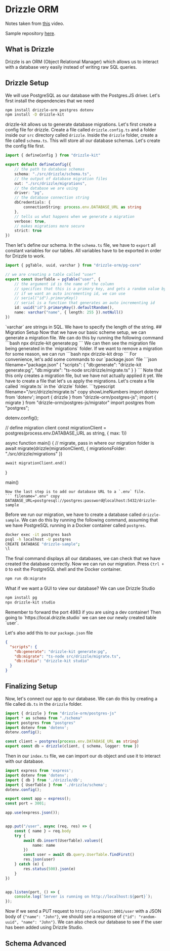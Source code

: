 
# Drizzle ORM
Notes taken from [this](https://youtu.be/7-NZ0MlPpJA?si=t771NY9xiT_Tc0Wh) video.

Sample repository [here](https://github.com/pl3lee/drizzle-sample).
## What is Drizzle
Drizzle is an ORM (Object Relational Manager) which allows us to interact with a database very easily instead of writing raw SQL queries.

## Drizzle Setup
We will use PostgreSQL as our database with the Postgres.JS driver. Let's first install the dependencies that we need
```bash
npm install drizzle-orm postgres dotenv
npm install -D drizzle-kit
```
drizzle-kit allows us to generate database migrations. Let's first create a config file for drizzle. Create a file called `drizzle.config.ts` and a folder inside our `src` directory called `drizzle`. Inside the `drizzle` folder, create a file called `schema.ts`. This will store all our database schemas. Let's create the config file first.
```typescript filename="drizzle.config.ts" copy showLineNumbers
import { defineConfig } from "drizzle-kit"

export default defineConfig({
    // the path to database schemas
    schema: "./src/drizzle/schema.ts",
    // the output of database migration files
    out: "./src/drizzle/migrations",
    // the database we are using
    driver: "pg",
    // the database connection string
    dbCredentials: {
        connectionString: process.env.DATABASE_URL as string
    },
    // tells us what happens when we generate a migration
    verbose: true,
    // makes migrations more secure
    strict: true
})
```
Then let's define our schema. In the `schema.ts` file, we have to `export` all constant variables for our tables. All variables have to be exported in order for Drizzle to work.
```typescript filename="/src/drizzle/schema.ts" copy showLineNumbers
import { pgTable, uuid, varchar } from "drizzle-orm/pg-core"

// we are creating a table called "user"
export const UserTable = pgTable("user", {
    // the argument id is the name of the column
    // specifies that this is a primary key, and gets a random value by default
    // if we want an auto incrementing id, we can use 
    // serial("id").primaryKey()
    // serial is a function that generates an auto incrementing id
    id: uuid("id").primaryKey().defaultRandom(),
    name: varchar("name", { length: 255 }).notNull()
})
```
<Callout type="info" emoji="ℹ️">
  `varchar` are strings in SQL. We have to specify the length of the string. 
</Callout>
## Migration Setup
Now that we have our basic scheme setup, we can generate a migration file. We can do this by running the following command
```bash
npx drizzle-kit generate:pg
```
We can then see the migration file being generated in the `migrations` folder. If we want to remove a migration for some reason, we can run
```bash
npx drizzle-kit drop
```
For convenience, let's add some commands to our `package.json` file
```json filename="package.json"
{
  "scripts": {
    "db:generate": "drizzle-kit generate:pg",
    "db:migrate": "ts-node src/drizzle/migrate.ts"
  }
}
```
Note that this only creates a migration file, but we have not actually applied it yet. We have to create a file that let's us apply the migrations. Let's create a file called `migrate.ts` in the `drizzle` folder.
```typescript filename="/src/drizzle/migrate.ts" copy showLineNumbers
import dotenv from 'dotenv';
import { drizzle } from "drizzle-orm/postgres-js";
import { migrate } from "drizzle-orm/postgres-js/migrator"
import postgres from "postgres";

dotenv.config();

// define migration client
const migrationClient = postgres(process.env.DATABASE_URL as string, { max: 1})

async function main() {
    // migrate, pass in where our migration folder is
    await migrate(drizzle(migrationClient), {
        migrationsFolder: "./src/drizzle/migrations"
    })

    await migrationClient.end()
}

main()
```
Now the last step is to add our database URL to a `.env` file. 
``` filename=".env" copy
DATABASE_URL=postgresql://postgres:password@localhost:5432/drizzle-sample
```
Before we run our migration, we have to create a database called `drizzle-sample`. We can do this by running the following command, assuming that we have PostgreSQL running in a Docker container called `postgres`.
```bash
docker exec -it postgres bash
psql -h localhost -U postgres
CREATE DATABASE "drizzle-sample";
\l
```
The final command displays all our databases, we can check that we have created the database correctly. Now we can run our migration. Press `Ctrl + D` to exit the PostgreSQL shell and the Docker container.
```bash
npm run db:migrate
```
What if we want a GUI to view our database? We can use Drizzle Studio
```bash
npm install pg
npx drizzle-kit studio
```
<Callout type="info" emoji="ℹ️">
  Remember to forward the port 4983 if you are using a dev container!
</Callout>
Then going to `https://local.drizzle.studio` we can see our newly created table `user`. 

Let's also add this to our `package.json` file
```json filename="package.json"
{
  "scripts": {
    "db:generate": "drizzle-kit generate:pg",
    "db:migrate": "ts-node src/drizzle/migrate.ts",
    "db:studio": "drizzle-kit studio"
  }
}
```
## Finalizing Setup
Now, let's connect our app to our database. We can do this by creating a file called `db.ts` in the `drizzle` folder.
```typescript filename="/src/drizzle/db.ts" copy showLineNumbers
import { drizzle } from "drizzle-orm/postgres-js"
import * as schema from "./schema"
import postgres from "postgres"
import dotenv from 'dotenv';
dotenv.config();

const client = postgres(process.env.DATABASE_URL as string)
export const db = drizzle(client, { schema, logger: true })
```
Then in our `index.ts` file, we can import our `db` object and use it to interact with our database.
```typescript filename="/src/index.ts" copy showLineNumbers {13-24}
import express from 'express';
import dotenv from 'dotenv';
import { db } from './drizzle/db';
import { UserTable } from './drizzle/schema';
dotenv.config();

export const app = express();
const port = 3001;

app.use(express.json());


app.put("/user", async (req, res) => {
    const { name } = req.body
    try {
        await db.insert(UserTable).values({
            name: name
        })
        const user = await db.query.UserTable.findFirst()
        res.json(user)
    } catch (e) {
        res.status(500).json(e)
    }
})


app.listen(port, () => {
    console.log(`Server is running on http://localhost:${port}`);
});
```
Now if we send a PUT request to `http://localhost:3001/user` with a JSON body of `{"name": "John"}`, we should see a response of `{"id": "random-uuid", "name": "John"}`. We can also check our database to see if the user has been added using Drizzle Studio.

## Schema Advanced